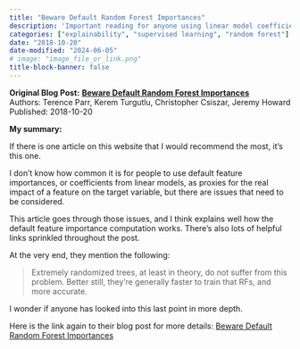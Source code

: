 ```yaml
---
title: "Beware Default Random Forest Importances"
description: 'Important reading for anyone using linear model coefficients or tree-based feature importance from Terence Parr et al.'
categories: ["explainability", "supervised learning", "random forest"]
date: "2018-10-20"
date-modified: "2024-06-05"
# image: "image_file_or_link.png"
title-block-banner: false
---
```


**Original Blog Post:**
**[Beware Default Random Forest Importances](https://explained.ai/rf-importance/)** <br>
Authors: Terence Parr, Kerem Turgutlu, Christopher Csiszar, Jeremy Howard <br>
Published: 2018-10-20

**My summary:**

If there is one article on this website that I would recommend the most, it's
this one.

I don't know how common it is for people to use default feature importances, or
coefficients from linear models, as proxies for the real impact of a feature on
the target variable, but there are issues that need to be considered.

This article goes through those issues, and I think explains well how the
default feature importance computation works. There's also lots of helpful
links sprinkled throughout the post.

At the very end, they mention the following:

> Extremely randomized trees, at least in theory, do not suffer from this
> problem. Better still, they're generally faster to train that RFs, and more
> accurate.

I wonder if anyone has looked into this last point in more depth.

Here is the link again to their blog post for more details:
[Beware Default Random Forest Importances](https://explained.ai/rf-importance/)
